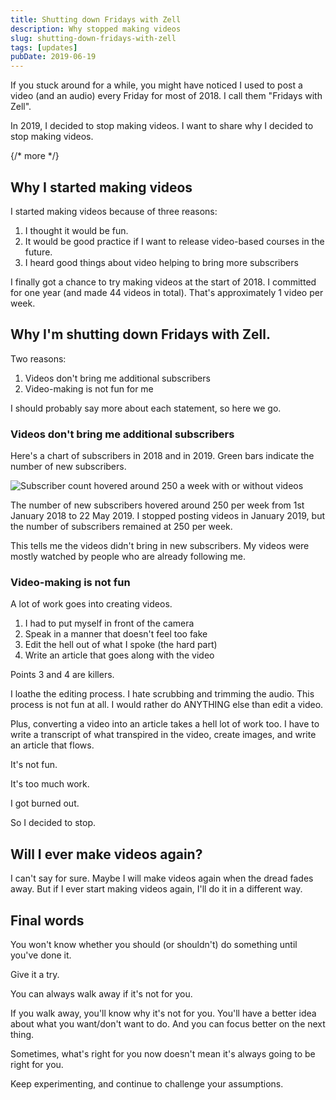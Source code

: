 ```yaml
---
title: Shutting down Fridays with Zell
description: Why stopped making videos
slug: shutting-down-fridays-with-zell
tags: [updates]
pubDate: 2019-06-19
---
```


If you stuck around for a while, you might have noticed I used to post a video (and an audio) every Friday for most of 2018. I call them "Fridays with Zell".

In 2019, I decided to stop making videos. I want to share why I decided to stop making videos.

{/* more */}

## Why I started making videos

I started making videos because of three reasons:

1. I thought it would be fun.
2. It would be good practice if I want to release video-based courses in the future.
3. I heard good things about video helping to bring more subscribers

I finally got a chance to try making videos at the start of 2018. I committed for one year (and made 44 videos in total). That's approximately 1 video per week.

## Why I'm shutting down Fridays with Zell.

Two reasons:

1. Videos don't bring me additional subscribers
2. Video-making is not fun for me

I should probably say more about each statement, so here we go.

### Videos don't bring me additional subscribers

Here's a chart of subscribers in 2018 and in 2019.
Green bars indicate the number of new subscribers.

<Image
  src="/assets/2019/shutting-fridays-with-zell/subs.png"
  alt="Subscriber count hovered around 250 a week with or without videos"
/>

The number of new subscribers hovered around 250 per week from 1st January 2018 to 22 May 2019. I stopped posting videos in January 2019, but the number of subscribers remained at 250 per week.

This tells me the videos didn't bring in new subscribers. My videos were mostly watched by people who are already following me.

### Video-making is not fun

A lot of work goes into creating videos.

1. I had to put myself in front of the camera
2. Speak in a manner that doesn't feel too fake
3. Edit the hell out of what I spoke (the hard part)
4. Write an article that goes along with the video

Points 3 and 4 are killers.

I loathe the editing process. I hate scrubbing and trimming the audio. This process is not fun at all. I would rather do ANYTHING else than edit a video.

Plus, converting a video into an article takes a hell lot of work too. I have to write a transcript of what transpired in the video, create images, and write an article that flows.

It's not fun.

It's too much work.

I got burned out.

So I decided to stop.

## Will I ever make videos again?

I can't say for sure. Maybe I will make videos again when the dread fades away. But if I ever start making videos again, I'll do it in a different way.

## Final words

You won't know whether you should (or shouldn't) do something until you've done it.

Give it a try.

You can always walk away if it's not for you.

If you walk away, you'll know why it's not for you. You'll have a better idea about what you want/don't want to do. And you can focus better on the next thing.

Sometimes, what's right for you now doesn't mean it's always going to be right for you.

Keep experimenting, and continue to challenge your assumptions.
